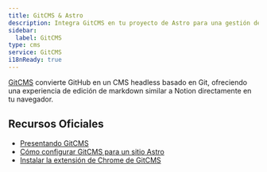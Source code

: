 ```yaml
---
title: GitCMS & Astro
description: Integra GitCMS en tu proyecto de Astro para una gestión de contenido fluida
sidebar:
  label: GitCMS
type: cms
service: GitCMS
i18nReady: true
---
```


[GitCMS](https://gitcms.blog) convierte GitHub en un CMS headless basado en Git, ofreciendo una experiencia de edición de markdown similar a Notion directamente en tu navegador.

## Recursos Oficiales
- [Presentando GitCMS](https://gitcms.blog/posts/introducing-gitcms/)
- [Cómo configurar GitCMS para un sitio Astro](https://gitcms.blog/posts/how-to-configure-gitcms/)
- [Instalar la extensión de Chrome de GitCMS](https://gitcms.blog/extension)
